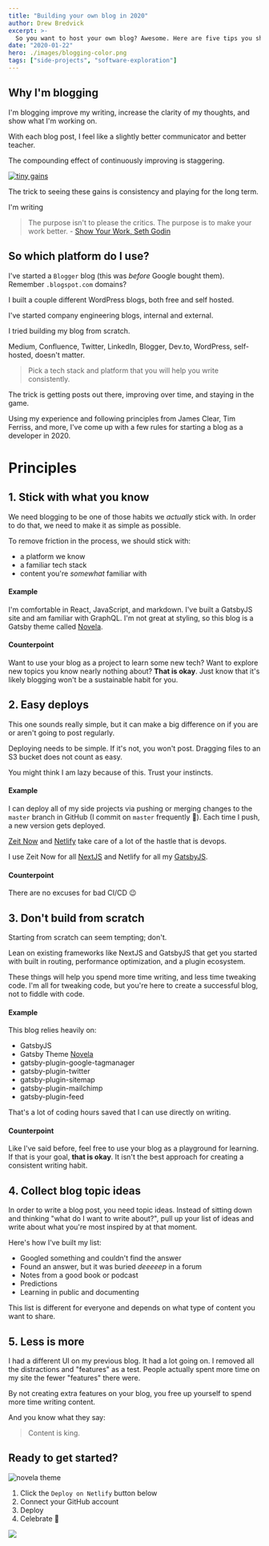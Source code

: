 ```yaml
---
title: "Building your own blog in 2020"
author: Drew Bredvick
excerpt: >-
  So you want to host your own blog? Awesome. Here are five tips you should follow.
date: "2020-01-22"
hero: ./images/blogging-color.png
tags: ["side-projects", "software-exploration"]
---
```


## Why I'm blogging

I'm blogging improve my writing, increase the clarity of my thoughts, and show what I'm working on.

With each blog post, I feel like a slightly better communicator and better teacher.

The compounding effect of continuously improving is staggering.

[![tiny gains](./images/tiny-gains-graph.jpg)](https://jamesclear.com/continuous-improvement)

The trick to seeing these gains is consistency and playing for the long term.

I'm writing

> The purpose isn't to please the critics. The purpose is to make your work better. - [Show Your Work, Seth Godin](https://seths.blog/2016/03/show-your-work/)

## So which platform do I use?

I've started a `Blogger` blog (this was _before_ Google bought them). Remember `.blogspot.com` domains?

I built a couple different WordPress blogs, both free and self hosted.

I've started company engineering blogs, internal and external.

I tried building my blog from scratch.

Medium, Confluence, Twitter, LinkedIn, Blogger, Dev.to, WordPress, self-hosted, doesn't matter.

> Pick a tech stack and platform that you will help you write consistently.

The trick is getting posts out there, improving over time, and staying in the game.

Using my experience and following principles from James Clear, Tim Ferriss, and more, I've come up with a few rules for starting a blog as a developer in 2020.

# Principles

## 1. Stick with what you know

We need blogging to be one of those habits we _actually_ stick with. In order to do that, we need to make it
as simple as possible.

To remove friction in the process, we should stick with:

- a platform we know
- a familiar tech stack
- content you're _somewhat_ familiar with

#### Example

I'm comfortable in React, JavaScript, and markdown. I've built a GatsbyJS site and am familiar with GraphQL.
I'm not great at styling, so this blog is a Gatsby theme called [Novela](https://novela.narative.co/).

#### Counterpoint

Want to use your blog as a project to learn some new tech? Want to explore new topics you know nearly nothing about?
**That is okay**. Just know that it's likely blogging won't be a sustainable habit for you.

## 2. Easy deploys

This one sounds really simple, but it can make a big difference on if you are or aren't going to post regularly.

Deploying needs to be simple. If it's not, you won't post. Dragging files to an S3 bucket does not count as easy.

You might think I am lazy because of this. Trust your instincts.

#### Example

I can deploy all of my side projects via pushing or merging changes to the `master` branch in GitHub (I commit on `master` frequently 🤠). Each time I push, a new version gets deployed.

[Zeit Now](https://zeit.co/home) and [Netlify](https://www.netlify.com/) take care of a lot of the hastle that is devops.

I use Zeit Now for all [NextJS](https://nextjs.org/) and Netlify for all my [GatsbyJS](https://www.gatsbyjs.org/).

#### Counterpoint

There are no excuses for bad CI/CD 😉

## 3. Don't build from scratch

Starting from scratch can seem tempting; don't.

Lean on existing frameworks like NextJS and GatsbyJS that get you started with built in routing, performance optimization, and a plugin ecosystem.

These things will help you spend more time writing, and less time tweaking code. I'm all for tweaking code, but you're here to create a successful blog,
not to fiddle with code.

#### Example

This blog relies heavily on:

- GatsbyJS
- Gatsby Theme [Novela](https://novela.narative.co/)
- gatsby-plugin-google-tagmanager
- gatsby-plugin-twitter
- gatsby-plugin-sitemap
- gatsby-plugin-mailchimp
- gatsby-plugin-feed

That's a lot of coding hours saved that I can use directly on writing.

#### Counterpoint

Like I've said before, feel free to use your blog as a playground for learning.
If that is your goal, **that is okay**. It isn't the best approach for creating a
consistent writing habit.

## 4. Collect blog topic ideas

In order to write a blog post, you need topic ideas. Instead of sitting down and thinking "what do I want to write about?",
pull up your list of ideas and write about what you're most inspired by at that moment.

Here's how I've built my list:

- Googled something and couldn't find the answer
- Found an answer, but it was buried _deeeeep_ in a forum
- Notes from a good book or podcast
- Predictions
- Learning in public and documenting

This list is different for everyone and depends on what type of content you want to share.

## 5. Less is more

I had a different UI on my previous blog. It had a lot going on. I removed all the distractions and "features" as a test.
People actually spent more time on my site the fewer "features" there were.

By not creating extra features on your blog, you free up yourself to spend more time writing content.

And you know what they say:

> Content is king.

## Ready to get started?

![novela theme](./images/gatsby-theme-novela-hero.jpg)

1. Click the `Deploy on Netlify` button below
2. Connect your GitHub account
3. Deploy
4. Celebrate 🎉

<div style="max-width: 240px; align-self: center;">
  <a
    href="https://app.netlify.com/start/deploy?repository=https://github.com/narative/gatsby-starter-novela"
    target="_blank"
  >
    <img src="https://www.netlify.com/img/deploy/button.svg" />
  </a>
</div>
